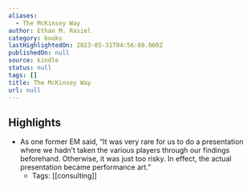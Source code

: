 ```yaml
---
aliases:
  - The McKinsey Way
author: Ethan M. Rasiel
category: books
lastHighlightedOn: 2023-05-31T04:56:00.000Z
publishedOn: null
source: kindle
status: null
tags: []
title: The McKinsey Way
url: null
---
```

## Highlights

- As one former EM said, “It was very rare for us to do a presentation where we hadn’t taken the various players through our findings beforehand. Otherwise, it was just too risky. In effect, the actual presentation became performance art.”
    - Tags: [[consulting]]
